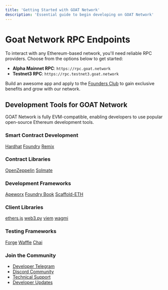 ```yaml
---
title: 'Getting Started with GOAT Network'
description: 'Essential guide to begin developing on GOAT Network'
---
```


# Goat Network RPC Endpoints

To interact with any Ethereum-based network, you'll need reliable RPC providers. Choose from the options below to get started:

- **Alpha Mainnet RPC**: `https://rpc.goat.network`
- **Testnet3 RPC**: `https://rpc.testnet3.goat.network`

Build an awesome app and apply to the [Founders Club](https://founders.goat.network/) to gain exclusive benefits and grow with our network.

## Development Tools for GOAT Network

GOAT Network is fully EVM-compatible, enabling developers to use popular open-source Ethereum development tools.

<div className="tools-grid">
  <div className="tool-category">
    <h3>Smart Contract Development</h3>
    <div className="tool-buttons">
      <a href="https://hardhat.org" target="_blank" rel="noopener noreferrer" className="tool-button">Hardhat</a>
      <a href="https://getfoundry.sh" target="_blank" rel="noopener noreferrer" className="tool-button">Foundry</a>
      <a href="https://remix.ethereum.org" target="_blank" rel="noopener noreferrer" className="tool-button">Remix</a>
    </div>
  </div>

  <div className="tool-category">
    <h3>Contract Libraries</h3>
    <div className="tool-buttons">
      <a href="https://www.openzeppelin.com/contracts" target="_blank" rel="noopener noreferrer" className="tool-button">OpenZeppelin</a>
      <a href="https://github.com/transmissions11/solmate" target="_blank" rel="noopener noreferrer" className="tool-button">Solmate</a>
    </div>
  </div>

  <div className="tool-category">
    <h3>Development Frameworks</h3>
    <div className="tool-buttons">
      <a href="https://github.com/ApeWorX/ape" target="_blank" rel="noopener noreferrer" className="tool-button">Apeworx</a>
      <a href="https://book.getfoundry.sh" target="_blank" rel="noopener noreferrer" className="tool-button">Foundry Book</a>
      <a href="https://github.com/scaffold-eth/scaffold-eth-2" target="_blank" rel="noopener noreferrer" className="tool-button">Scaffold-ETH</a>
    </div>
  </div>

  <div className="tool-category">
    <h3>Client Libraries</h3>
    <div className="tool-buttons">
      <a href="https://docs.ethers.org" target="_blank" rel="noopener noreferrer" className="tool-button">ethers.js</a>
      <a href="https://web3py.readthedocs.io" target="_blank" rel="noopener noreferrer" className="tool-button">web3.py</a>
      <a href="https://viem.sh" target="_blank" rel="noopener noreferrer" className="tool-button">viem</a>
      <a href="https://wagmi.sh" target="_blank" rel="noopener noreferrer" className="tool-button">wagmi</a>
    </div>
  </div>

  <div className="tool-category">
    <h3>Testing Frameworks</h3>
    <div className="tool-buttons">
      <a href="https://github.com/foundry-rs/foundry/tree/master/forge" target="_blank" rel="noopener noreferrer" className="tool-button">Forge</a>
      <a href="https://getwaffle.io" target="_blank" rel="noopener noreferrer" className="tool-button">Waffle</a>
      <a href="https://www.chaijs.com" target="_blank" rel="noopener noreferrer" className="tool-button">Chai</a>
    </div>
  </div>
</div>

<style>
{`
  .tools-grid {
    display: grid;
    gap: 2rem;
    padding: 1rem;
    max-width: 1200px;
    margin: 2rem auto;
  }

  .tool-category {
    background: #242424;
    border-radius: 12px;
    padding: 1.5rem;
    box-shadow: 0 4px 6px rgba(0, 0, 0, 0.1);
  }

  .tool-category h3 {
    color: #FAF186;
    margin: 0 0 1rem 0;
    font-size: 1.2rem;
    font-weight: 600;
  }

  .tool-buttons {
    display: flex;
    flex-wrap: wrap;
    gap: 0.75rem;
  }

  .tool-button {
    background: #000000;
    color: #FFE155;
    padding: 0.75rem 1.25rem;
    border-radius: 8px;
    text-decoration: none;
    border: 1px solid #B58F3B;
    font-size: 0.95rem;
    font-weight: 500;
    transition: all 0.2s ease-in-out;
  }

  .tool-button:hover {
    background: #FAF186;
    color: #000000;
    border-color: #FAF186;
    transform: translateY(-1px);
  }

  @media (max-width: 768px) {
    .tools-grid {
      grid-template-columns: 1fr;
    }

    .tool-button {
      width: 100%;
      text-align: center;
    }
  }
`}
</style>

### Join the Community
- [Developer Telegram](https://t.me/+5JwHzveSo4IxMGY5)
- [Discord Community](https://discord.gg/99WEU3Y4)
- [Technical Support](https://founders.goat.network/)
- [Developer Updates](https://twitter.com/goatnetwork)